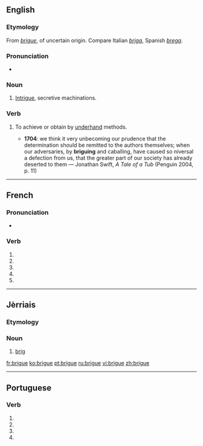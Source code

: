{{also|brigué}}
==English==

===Etymology===
From {{etyl|fr}} ''[[#French|brigue]]'', of uncertain origin.  Compare Italian ''[[briga]]'', Spanish ''[[brega]]''.

===Pronunciation===
* {{IPA|/bɹiːɡ/}}

===Noun===
{{en-noun}}

# {{obsolete}} [[intrigue|Intrigue]], secretive machinations.
#: {{rfquotek|Chesterfield}}

===Verb===
{{en-verb|brigu|ing}}

# {{obsolete}} To achieve or obtain by [[underhand]] methods.
#* '''1704''': we think it very unbecoming our prudence that the determination should be remitted to the authors themselves; when our adversaries, by '''briguing''' and caballing, have caused so niversal a defection from us, that the greater part of our society has already deserted to them — Jonathan Swift, ''A Tale of a Tub'' (Penguin 2004, p. 11)

----

==French==

===Pronunciation===
* {{homophones|lang=fr|briguent|brigues}}

===Verb===
{{fr-verb-form}}

# {{conjugation of|briguer||1|s|pres|ind|lang=fr}}
# {{conjugation of|briguer||3|s|pres|ind|lang=fr}}
# {{conjugation of|briguer||1|s|pres|sub|lang=fr}}
# {{conjugation of|briguer||1|s|pres|sub|lang=fr}}
# {{conjugation of|briguer||2|s|imp|lang=fr}}

----

==Jèrriais==

===Etymology===
{{rfe|lang=roa-jer}}

===Noun===
{{roa-jer-noun|f}}

# [[brig]]

[[fr:brigue]]
[[ko:brigue]]
[[pt:brigue]]
[[ru:brigue]]
[[vi:brigue]]
[[zh:brigue]]

----
==Portuguese==

===Verb===
{{head|pt|verb form}}
# {{conjugation of|brigar||1|s|present|subjunctive|lang=pt}}
# {{conjugation of|brigar||3|s|present|subjunctive|lang=pt}}
# {{conjugation of|brigar||1|s|imperative|lang=pt}}
# {{conjugation of|brigar||3|s|imperative|lang=pt}}
{{rfc-auto}}